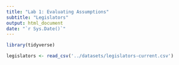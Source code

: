 ```yaml
---
title: "Lab 1: Evaluating Assumptions"
subtitle: "Legislators"
output: html_document
date: "`r Sys.Date()`"
---
```


```r
library(tidyverse)
```

```r
legislators <- read_csv('../datasets/legislators-current.csv')
```

